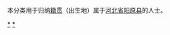 {{Catnav|頁面分類|各種主題的頁面分類|依中国各省来作的分类|各地中国人|河北人|张家口人}}
{{Catnav|頁面分類|人物|各國人物|中国人|各地中国人|河北人|张家口人}}

本分类用于归纳[[籍贯|籍贯]]（出生地）属于[[河北省|河北省]][[阳原县|阳原县]]的人士。

[[Category:张家口人|*]]
[[Category:阳原县|*]]
